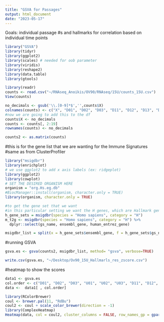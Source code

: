 ```yaml
---
title: "GSVA for Passages"
output: html_document
date: "2023-05-17"
---
```


Goals: individual passage #s and hallmarks for correlation based on individual time points 

```r
library("GSVA")
library(tidyr)
library(ggplot2)
library(scales) # needed for oob parameter
library(viridis)
library(reshape2)
library(data.table)
library(gtools)
```

```r
library(readr)
counts <- read.csv("~/RNAseq_Anoikis/OV90/RNAseq/15U/counts_15U.csv")
View(counts)
```

```r
no_decimals <- gsub('\\.[0-9]*$','',counts$X)
colnames(counts) <- c("X", "D01", "D02", "D03", "D11", "D12", "D13", "D111", "D112", "D113", "U01", "U02", "U03", "U11", "U12", "U13", "U111", "U112", "U113")
#now we are going to add this to the df 
counts$X <- no_decimals
counts <- counts[, 2:19]
rownames(counts) <- no_decimals
```

```r
counts2 <- as.matrix(counts)
```


#this is for the gene list that we are wanting for the Immune Signatures 
#same as from ClusterProfiler
```r
library("msigdbr")
library(enrichplot)
# we use ggplot2 to add x axis labels (ex: ridgeplot)
library(ggplot2)
library(cowplot)
# SET THE DESIRED ORGANISM HERE
organism = "org.Hs.eg.db"
#BiocManager::install(organism, character.only = TRUE)
library(organism, character.only = TRUE)
```

```r
#to get the gene set that we want
#in this particular setting we want the H genes, which are Hallmark genes 
h_gene_sets = msigdbr(species = "Homo sapiens", category = "H")
m_t2g <- msigdbr(species = "Homo sapiens", category = "H") %>% 
  dplyr::select(gs_name, ensembl_gene, human_entrez_gene)
```

```r
msigdbr_list = split(x = h_gene_sets$ensembl_gene, f = h_gene_sets$gs_name)
```

#running GSVA
```r
gsva.es <- gsva(counts2, msigdbr_list, method= "gsva", verbose=TRUE)
```

```r
write.csv(gsva.es, "~/Desktop/Ov90_15U_Hallmarls_res_zscore.csv")
```

#heatmap to show the scores 
```r
data1 <- gsva.es
col.order <- c("D01", "D02", "D03", "U01", "U02", "U03", "D11", "D12", "D13", "U11", "U12", "U13", "D111", "D112", "D113", "U111", "U112", "U113")
data <-  data1[ , col.order]
```


```r
library(RColorBrewer)
coul <- brewer.pal(11, "RdBu") 
coul2 <- coul + scale_color_brewer(direction = -1)
library(ComplexHeatmap)
Heatmap(data, col = coul2, cluster_columns = FALSE, row_names_gp = gpar(fontsize = 4), )
```
